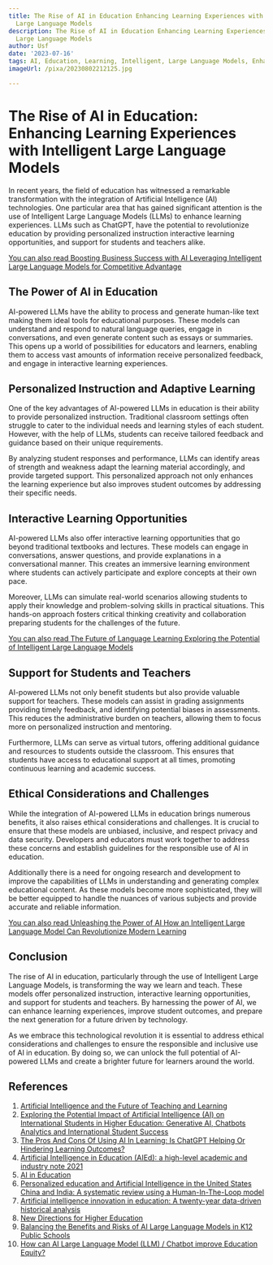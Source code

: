```yaml
---
title: The Rise of AI in Education Enhancing Learning Experiences with Intelligent
  Large Language Models
description: The Rise of AI in Education Enhancing Learning Experiences with Intelligent
  Large Language Models
author: Usf
date: '2023-07-16'
tags: AI, Education, Learning, Intelligent, Large Language Models, Enhancing, Rise
imageUrl: /pixa/20230802212125.jpg

---
```

# The Rise  of AI  in Education: Enhancing  Learning Experiences with Intelligent  Large Language Models

In recent years, the field of education has witnessed a remarkable transformation with the integration of Artificial Intelligence (AI) technologies. One  particular area that has gained significant attention is the use of Intelligent Large Language  Models (LLMs) to enhance learning experiences. LLMs  such as ChatGPT, have the potential to revolutionize education by providing personalized instruction interactive learning opportunities, and support for students and teachers alike.

[You can  also read Boosting Business Success with AI Leveraging Intelligent Large Language Models for Competitive Advantage](Boosting%20Business%20Success%20with%20AI%20Leveraging%20Intelligent%20Large%20Language%20Models%20for%20Competitive%20Advantage)


## The Power of AI in Education

AI-powered LLMs have  the ability to process and generate human-like text making  them ideal tools for educational purposes. These models can understand and respond to natural language queries, engage in  conversations, and even generate content such as essays or summaries. This opens up a world of possibilities for educators and learners, enabling them to access vast amounts of information receive personalized feedback, and engage in interactive learning experiences.

## Personalized Instruction and Adaptive Learning

One of the key advantages of AI-powered LLMs in education is their ability to provide personalized instruction. Traditional classroom settings  often struggle  to cater to the individual needs  and learning  styles of each student. However, with the help of LLMs, students can receive tailored feedback and guidance based on their unique  requirements.

By analyzing  student responses and performance, LLMs can identify areas of strength and weakness adapt  the learning material accordingly, and provide targeted support. This personalized approach  not  only enhances  the  learning experience but also improves student outcomes by  addressing their specific needs.

## Interactive Learning Opportunities

AI-powered LLMs also offer interactive learning opportunities that go beyond traditional textbooks and lectures. These models can engage in conversations, answer questions,  and provide explanations in a conversational manner. This creates an immersive learning environment where students can actively participate and explore concepts at their own pace.

Moreover, LLMs can simulate real-world scenarios allowing students to apply their knowledge and problem-solving skills in practical situations. This hands-on approach fosters critical  thinking creativity and collaboration preparing students for  the challenges of  the future.

[You can also read The Future of Language Learning  Exploring the Potential of Intelligent Large Language Models](The%20Future%20of%20Language%20Learning%20Exploring%20the%20Potential%20of%20Intelligent%20Large%20Language%20Models)


## Support for Students and Teachers

AI-powered LLMs not only benefit students but also provide valuable support for teachers. These models can  assist in  grading assignments providing timely feedback, and  identifying potential biases in assessments. This reduces the administrative burden on teachers, allowing  them to focus more on  personalized instruction  and mentoring.

Furthermore, LLMs can  serve  as virtual tutors, offering additional guidance and resources to students outside the classroom.  This ensures that students have access to  educational support  at all times, promoting continuous  learning and academic success.

##  Ethical  Considerations and Challenges

While the integration of  AI-powered LLMs  in education brings numerous benefits, it also  raises ethical considerations and challenges. It is crucial  to ensure that these models are unbiased, inclusive,  and respect privacy and data security. Developers and educators must work together to address  these concerns  and  establish guidelines for the responsible use of AI in education.

Additionally there is a need for ongoing research and development to improve the  capabilities  of LLMs in understanding and generating complex educational  content.  As these models become more sophisticated, they will be better equipped to  handle the nuances of various subjects and provide  accurate and reliable information.

[You can also read Unleashing the Power of AI How an Intelligent Large Language Model Can Revolutionize Modern Learning](Unleashing%20the%20Power%20of%20AI%20How%20an%20Intelligent%20Large%20Language%20Model%20Can%20Revolutionize%20Modern%20Learning)


## Conclusion

The rise of AI in education, particularly through  the use of Intelligent Large Language Models,  is transforming the way we learn and teach. These models offer personalized instruction, interactive learning opportunities, and support for students and teachers. By  harnessing the power of AI, we  can enhance learning experiences, improve student outcomes, and prepare the next generation for a future driven by technology.

As we embrace  this technological revolution it is  essential to address ethical considerations and challenges to ensure the responsible and inclusive use  of AI in education. By doing so, we can unlock the full potential of AI-powered LLMs and  create a brighter future  for learners around  the  world.

## References

1. [Artificial Intelligence and the Future of Teaching and Learning](https://www2.ed.gov/documents/ai-report/ai-report.pdf)
2. [Exploring the Potential Impact  of  Artificial Intelligence (AI)  on International Students in  Higher Education: Generative AI, Chatbots Analytics and International Student Success](https://www.mdpi.com/2076-3417/13/11/6716)
3. [The Pros And Cons Of Using AI In Learning: Is ChatGPT  Helping Or Hindering Learning Outcomes?](https://elearningindustry.com/pros-and-cons-of-using-ai-in-learning-chatgpt-helping-or-hindering-learning-outcomes)
4. [Artificial Intelligence in  Education (AIEd): a high-level academic and industry note 2021](https://link.springer.com/article/10.1007/s43681-021-00074-z)
5. [AI in Education](https://www.gettingsmart.com/whitepaper/artificial-intelligence/)
6. [Personalized education  and Artificial Intelligence in the United States China and  India: A systematic  review using a  Human-In-The-Loop model](https://www.sciencedirect.com/science/article/pii/S2666920X22000236)
7. [Artificial intelligence innovation in education: A twenty-year data-driven historical analysis](https://www.sciencedirect.com/science/article/pii/S2096248720300369)
8. [New Directions for Higher Education](https://onlinelibrary.wiley.com/page/journal/15360741/homepage/cfp-ai)
9. [Balancing the Benefits  and Risks of AI Large Language  Models in K12 Public Schools](https://scholarscompass.vcu.edu/cgi/viewcontent.cgi?article=1133&context=merc_pubs)
10. [How can AI Large  Language Model (LLM) / Chatbot improve Education Equity?](https://diversity.social/ai-large-language-model-llm-chatbot-improve-education-equity/)